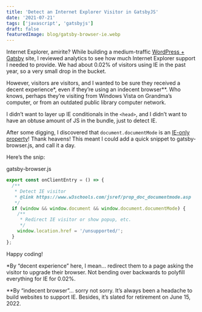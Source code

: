 ```yaml
---
title: 'Detect an Internet Explorer Visitor in GatsbyJS'
date: '2021-07-21'
tags: ['javascript', 'gatsbyjs']
draft: false
featuredImage: blog/gatsby-browser-ie.webp
---
```


Internet Explorer, amirite? While building a medium-traffic
[WordPress + Gatsby](https://www.gatsbyjs.com/guides/wordpress/) site, I reviewed analytics to see
how much Internet Explorer support I needed to provide. We had about 0.02% of visitors using IE in
the past year, so a very small drop in the bucket.

However, visitors are visitors, and I wanted to be sure they received a decent experience\*, even if
they’re using an indecent browser\*\*. Who knows, perhaps they’re visiting from Windows Vista on
Grandma’s computer, or from an outdated public library computer network.

I didn’t want to layer up IE conditionals in the `<head>`, and I didn’t want to have an obtuse
amount of JS in the bundle, just to detect IE.

After some digging, I discovered that `document.documentMode` is an
[IE-only property](https://www.w3schools.com/jsref/prop_doc_documentmode.asp)! Thank heavens! This
meant I could add a quick snippet to gatsby-browser.js, and call it a day.

Here’s the snip:

<CodeHeader>gatsby-browser.js</CodeHeader>

```javascript
export const onClientEntry = () => {
  /**
   * Detect IE visitor
   * @link https://www.w3schools.com/jsref/prop_doc_documentmode.asp
   */
  if (window && window.document && window.document.documentMode) {
    /**
     * Redirect IE visitor or show popup, etc.
     */
    window.location.href = '/unsupported/';
  }
};
```

Happy coding!

\*By “decent experience” here, I mean… redirect them to a page asking the visitor to upgrade their
browser. Not bending over backwards to polyfill everything for IE for 0.02%.

\*\*By “indecent browser”… sorry not sorry. It’s always been a headache to build websites to support
IE. Besides, it’s slated for retirement on June 15, 2022.
